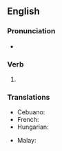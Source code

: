 ==English==
{{attention|en|This page should have a definition for the adjective sense}}

===Pronunciation===
* {{IPA|en|/ˈtæŋ.ɡəld/}}

===Verb===
{{head|en|verb form}}

# {{en-past of|tangle}}

===Translations===
{{trans-top}}
* Cebuano: {{t|ceb|gubot}}
* French: {{t+|fr|embrouillé}}
* Hungarian: {{t|hu|kusza}}
{{trans-mid}}
* Malay: {{t|ms|kusut}}
{{trans-bottom}}